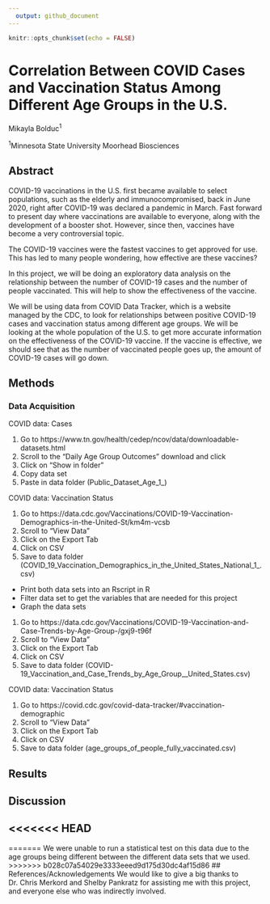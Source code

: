```yaml
---
  output: github_document
---
```

  
  ```r
knitr::opts_chunk$set(echo = FALSE)
```

# Correlation Between COVID Cases and Vaccination Status Among Different Age Groups in the U.S.

Mikayla Bolduc^1^
  
  ^1^Minnesota State University Moorhead Biosciences

## Abstract

COVID-19 vaccinations in the U.S. first became available to select populations, such as the elderly and immunocompromised, back in June 2020, right after COVID-19 was declared a pandemic in March. Fast forward to present day where vaccinations are available to everyone, along with the development of a booster shot. However, since then, vaccines have become a very controversial topic. 

The COVID-19 vaccines were the fastest vaccines to get approved for use. This has led to many people wondering, how effective are these vaccines?
  
  In this project, we will be doing an exploratory data analysis on the relationship between the number of COVID-19 cases and the number of people vaccinated. This will help to show the effectiveness of the vaccine. 

We will be using data from COVID Data Tracker, which is a website managed by the CDC, to look for relationships between positive COVID-19 cases and vaccination status among different age groups. We will be looking at the whole population of the U.S. to get more accurate information on the effectiveness of the COVID-19 vaccine. If the vaccine is effective, we should see that as the number of vaccinated people goes up, the amount of COVID-19 cases will go down. 

## Methods

### Data Acquisition

COVID data: Cases

1.  Go to https://www.tn.gov/health/cedep/ncov/data/downloadable-datasets.html
2. Scroll to the "Daily Age Group Outcomes" download and click 
3. Click on "Show in folder"
4. Copy data set
5. Paste in data folder (Public_Dataset_Age_1_)


COVID data: Vaccination Status

1. Go to https://data.cdc.gov/Vaccinations/COVID-19-Vaccination-Demographics-in-the-United-St/km4m-vcsb
2. Scroll to "View Data"
3. Click on the Export Tab
4. Click on CSV
5. Save to data folder (COVID_19_Vaccination_Demographics_in_the_United_States_National_1_.csv)

- Print both data sets into an Rscript in R
- Filter data set to get the variables that are needed for this project
- Graph the data sets 
1. Go to https://data.cdc.gov/Vaccinations/COVID-19-Vaccination-and-Case-Trends-by-Age-Group-/gxj9-t96f
2. Scroll to "View Data"
3. Click on the Export Tab
4. Click on CSV
5. Save to data folder (COVID-19_Vaccination_and_Case_Trends_by_Age_Group__United_States.csv)

COVID data: Vaccination Status

1. Go to https://covid.cdc.gov/covid-data-tracker/#vaccination-demographic
2. Scroll to "View Data"
3. Click on the Export Tab
4. Click on CSV
5. Save to data folder (age_groups_of_people_fully_vaccinated.csv)

## Results

## Discussion
<<<<<<< HEAD
- 
  =======
  We were unable to run a statistical test on this data due to the age groups being different between the different data sets that we used. 
>>>>>>> b028c07a54029e3333eeed9d175d30dc4af15d86
## References/Acknowledgements
We would like to give a big thanks to Dr. Chris Merkord and Shelby Pankratz for assisting me with this project, and everyone else who was indirectly involved. 
